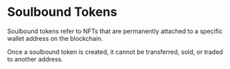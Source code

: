 # Soulbound Tokens

Soulbound tokens refer to NFTs
that are permanently attached to a specific wallet address on the blockchain.

Once a soulbound token is created, it cannot be transferred, sold, or traded to another address.
